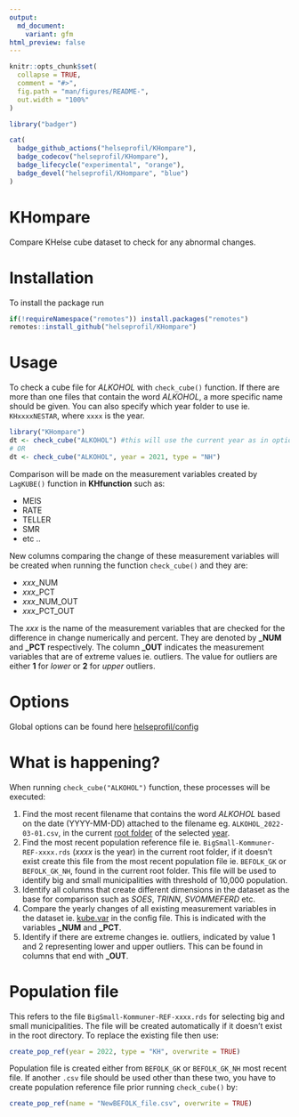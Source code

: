 ```yaml
---
output:
  md_document:
    variant: gfm
html_preview: false
---
```


```r
knitr::opts_chunk$set(
  collapse = TRUE,
  comment = "#>",
  fig.path = "man/figures/README-",
  out.width = "100%"
)
``` 

```r
library("badger")
```

```r
cat(
  badge_github_actions("helseprofil/KHompare"),
  badge_codecov("helseprofil/KHompare"),
  badge_lifecycle("experimental", "orange"),
  badge_devel("helseprofil/KHompare", "blue")
)
```


# KHompare

Compare KHelse cube dataset to check for any abnormal changes.

# Installation

To install the package run

```r
if(!requireNamespace("remotes")) install.packages("remotes")
remotes::install_github("helseprofil/KHompare")
```

# Usage 

To check a cube file for *ALKOHOL* with `check_cube()` function. If there are
more than one files that contain the word *ALKOHOL*, a more specific name should
be given. You can also specify which year folder to use ie. `KHxxxxNESTAR`,
where `xxxx` is the year.

```r
library("KHompare")
dt <- check_cube("ALKOHOL") #this will use the current year as in options("kh.year")
# OR
dt <- check_cube("ALKOHOL", year = 2021, type = "NH")
```

Comparison will be made on the measurement variables created by `LagKUBE()`
function in **KHfunction** such as:

- MEIS
- RATE
- TELLER
- SMR
- etc ..

New columns comparing the change of these measurement variables will be created
when running the function `check_cube()` and they are:

- *xxx*_NUM
- *xxx*_PCT
- *xxx*_NUM_OUT
- *xxx*_PCT_OUT

The *xxx* is the name of the measurement variables that are checked for the
difference in change numerically and percent. They are denoted by **\_NUM** and
**\_PCT** respectively. The column **\_OUT** indicates the measurement variables
that are of extreme values ie. outliers. The value for outliers are either **1**
for *lower* or **2** for *upper* outliers.

# Options

Global options can be found here [helseprofil/config](https://github.com/helseprofil/config/blob/main/config-khompare.yml)

# What is happening?

When running `check_cube("ALKOHOL")` function, these processes will be executed:

1. Find the most recent filename that contains the word *ALKOHOL* based on the
   date (YYYY-MM-DD) attached to the filename eg. `ALKOHOL_2022-03-01.csv`, in
   the current [root
   folder](https://github.com/helseprofil/config/blob/main/config-khompare.yml#L12)
   of the selected
   [year](https://github.com/helseprofil/config/blob/main/config-khompare.yml#L3).
2. Find the most recent population reference file ie.
   `BigSmall-Kommuner-REF-xxxx.rds` (*xxxx* is the year) in the current root
   folder, if it doesn't exist create this file from the most recent population
   file ie. `BEFOLK_GK` or `BEFOLK_GK_NH`, found in the current root folder.
   This file will be used to identify big and small municipalities with
   threshold of 10,000 population.
3. Identify all columns that create different dimensions in the dataset as the
   base for comparison such as *SOES*, *TRINN*, *SVOMMEFERD* etc.
4. Compare the yearly changes of all existing measurement variables in the
   dataset ie.
   [kube.var](https://github.com/helseprofil/config/blob/main/config-khompare.yml#L23)
   in the config file. This is indicated with the variables **\_NUM** and
   **\_PCT**.
5. Identify if there are extreme changes ie. outliers, indicated by value 1 and
   2 representing lower and upper outliers. This can be found in columns that
   end with **\_OUT**. 

# Population file 

This refers to the file `BigSmall-Kommuner-REF-xxxx.rds` for selecting big and
small municipalities. The file will be created automatically if it doesn't exist
in the root directory. To replace the existing file then use:

```r
create_pop_ref(year = 2022, type = "KH", overwrite = TRUE)
```

Population file is created either from `BEFOLK_GK` or `BEFOLK_GK_NH` most recent
file. If another `.csv` file should be used other than these two, you have to
create population reference file prior running `check_cube()` by:

```r
create_pop_ref(name = "NewBEFOLK_file.csv", overwrite = TRUE)
```
